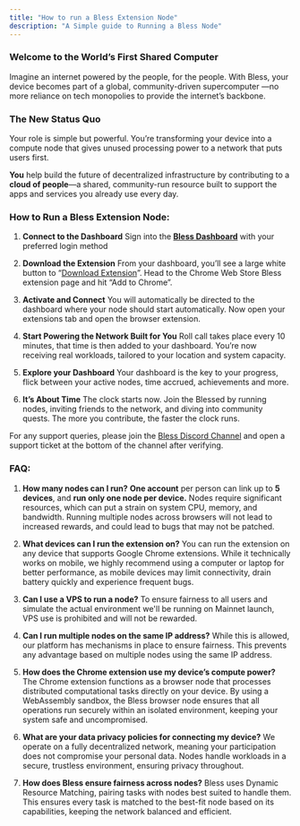 ```yaml
---
title: "How to run a Bless Extension Node"
description: "A Simple guide to Running a Bless Node"
---
```


### **Welcome to the World’s First Shared Computer**

Imagine an internet powered by the people, for the people. With Bless, your device becomes part of a global, community-driven supercomputer —no more reliance on tech monopolies to provide the internet’s backbone.

### **The New Status Quo**

Your role is simple but powerful. You’re transforming your device into a compute node that gives unused processing power to a network that puts users first.

**You** help build the future of decentralized infrastructure by contributing to a **cloud of people**—a shared, community-run resource built to support the apps and services you already use every day.

### **How to Run a Bless Extension Node:**

1. **Connect to the Dashboard**
   Sign into the [**Bless Dashboard**](https://bless.network/dashboard) with your preferred login method

2. **Download the Extension**
   From your dashboard, you’ll see a large white button to “[Download Extension](https://chromewebstore.google.com/detail/bless/pljbjcehnhcnofmkdbjolghdcjnmekia?hl=en)”. Head to the Chrome Web Store Bless extension page and hit “Add to Chrome”.

3. **Activate and Connect**
   You will automatically be directed to the dashboard where your node should start automatically. Now open your extensions tab and open the browser extension.

4. **Start Powering the Network Built for You**
   Roll call takes place every 10 minutes, that time is then added to your dashboard. You’re now receiving real workloads, tailored to your location and system capacity.

5. **Explore your Dashboard**
   Your dashboard is the key to your progress, flick between your active nodes, time accrued, achievements and more.

6. **It’s About Time**
   The clock starts now. Join the Blessed by running nodes, inviting friends to the network, and diving into community quests. The more you contribute, the faster the clock runs.

For any support queries, please join the [Bless Discord Channel](https://discord.gg/blessnetwork) and open a support ticket at the bottom of the channel after verifying.

### **FAQ:**

1. **How many nodes can I run?**
   **One account** per person can link up to **5 devices**, and **run only one node per device.** Nodes require significant resources, which can put a strain on system CPU, memory, and bandwidth. Running multiple nodes across browsers will not lead to increased rewards, and could lead to bugs that may not be patched.

2. **What devices can I run the extension on?**
   You can run the extension on any device that supports Google Chrome extensions. While it technically works on mobile, we highly recommend using a computer or laptop for better performance, as mobile devices may limit connectivity, drain battery quickly and experience frequent bugs.

3. **Can I use a VPS to run a node?**
   To ensure fairness to all users and simulate the actual environment we'll be running on Mainnet launch, VPS use is prohibited and will not be rewarded.

4. **Can I run multiple nodes on the same IP address?**
   While this is allowed, our platform has mechanisms in place to ensure fairness. This prevents any advantage based on multiple nodes using the same IP address.

5. **How does the Chrome extension use my device’s compute power?**
   The Chrome extension functions as a browser node that processes distributed computational tasks directly on your device. By using a WebAssembly sandbox, the Bless browser node ensures that all operations run securely within an isolated environment, keeping your system safe and uncompromised.

6. **What are your data privacy policies for connecting my device?**
   We operate on a fully decentralized network, meaning your participation does not compromise your personal data. Nodes handle workloads in a secure, trustless environment, ensuring privacy throughout.

7. **How does Bless ensure fairness across nodes?**
   Bless uses Dynamic Resource Matching, pairing tasks with nodes best suited to handle them. This ensures every task is matched to the best-fit node based on its capabilities, keeping the network balanced and efficient.